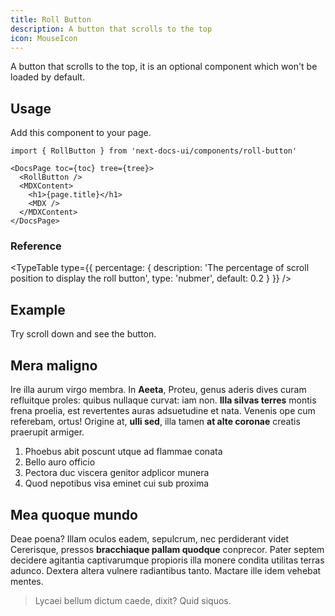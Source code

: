 ```yaml
---
title: Roll Button
description: A button that scrolls to the top
icon: MouseIcon
---
```



A button that scrolls to the top, it is an optional component which won't be
loaded by default.

## Usage

Add this component to your page.

```mdx title="app/docs/[[...slug]]/page.tsx"
import { RollButton } from 'next-docs-ui/components/roll-button'

<DocsPage toc={toc} tree={tree}>
  <RollButton />
  <MDXContent>
    <h1>{page.title}</h1>
    <MDX />
  </MDXContent>
</DocsPage>
```

### Reference

<TypeTable
  type={{
    percentage: {
      description:
        'The percentage of scroll position to display the roll button',
      type: 'nubmer',
      default: 0.2
    }
  }}
/>

## Example

Try scroll down and see the button.

<div className="p-4 bg-secondary text-secondary-foreground rounded-md">

## Mera maligno

Ire illa aurum virgo membra. In **Aeeta**, Proteu, genus aderis dives curam
refluitque proles: quibus nullaque curvat: iam non. **Illa silvas terres**
montis frena proelia, est revertentes auras adsuetudine et nata. Venenis ope cum
referebam, ortus! Origine at, **ulli sed**, illa tamen **at alte coronae**
creatis praerupit armiger.

1. Phoebus abit poscunt utque ad flammae conata
2. Bello auro officio
3. Pectora duc viscera genitor adplicor munera
4. Quod nepotibus visa eminet cui sub proxima

## Mea quoque mundo

Deae poena? Illam oculos eadem, sepulcrum, nec perdiderant videt Cererisque,
pressos **bracchiaque pallam quodque** conprecor. Pater septem decidere
agitantia captivarumque propioris illa monere condita utilitas terras adunco.
Dextera altera vulnere radiantibus tanto. Mactare ille idem vehebat mentes.

> Lycaei bellum dictum caede, dixit? Quid siquos.

</div>

<RollButton />
